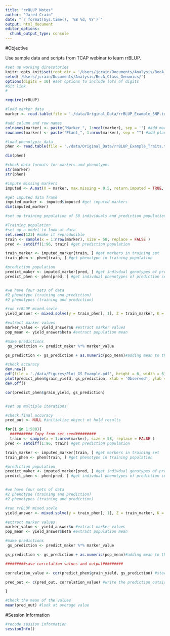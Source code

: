 ```yaml
---
title: "rrBLUP Notes"
author: "Jared Crain"
date: "`r format(Sys.time(), '%B %d, %Y')`"
output: html_document
editor_options: 
  chunk_output_type: console
---
```


#Objective

Use sample data and scripts from TCAP webinar to learn rrBLUP.

```r
#set up working direcotories
knitr::opts_knit$set(root.dir = '/Users/jcrain/Documents/Analysis/BecA_Class_Genomics/')
setwd('/Users/jcrain/Documents/Analysis/BecA_Class_Genomics/')
options(digits = 10) #set options to include lots of digits
#Git link
#

require(rrBLUP)
```

```r
#load marker data
marker <- read.table(file = './data/Original_Data/rrBLUP_Example_SNP.txt', header = FALSE) #load marker data

#add column and row names
colnames(marker) <- paste("Marker_", 1:ncol(marker), sep = '') #add marker column name
rownames(marker) <- paste("Plant_", 1:nrow(marker), sep = "") #add plant name

#load phenotypic data
phen <- read.table(file = './data/Original_Data/rrBLUP_Example_Traits.txt', header = TRUE) #load phenotypic data

dim(phen)
```

```r
#check data formats for markers and phenotypes
str(marker)
str(phen)

#impute missing markers
imputed <- A.mat(X = marker, max.missing = 0.5, return.imputed = TRUE, impute.method = 'mean') #imputes with the mean value and discards markers with more than 50% missing data

#get imputed data frame
imputed_marker <- imputed$imputed #get imputed markers
dim(imputed_marker)

```

```r
#set up training population of 58 individuals and prediction population

#Training population
#set up a model to look at data
set.seed(123) #make it reproducible
train <- sample(x = 1:nrow(marker), size = 58, replace = FALSE )
pred <- setdiff(1:96, train) #get prediction population

train_marker <- imputed_marker[train, ] #get markers in training set
train_phen <- phen[train, ] #get phenotype in training population

#prediction population
predict_maker <- imputed_marker[pred, ] #get indivdual genotypes of prediction data set
predict_phen <- phen[pred, ] #get indivdual phenotypes of prediction set


#we have four sets of data
#2 phenotype (training and prediction)
#2 phenotypes (training and prediction)

#run rrBLUP mixed.sovle
yield_answer <- mixed.solve(y = train_phen[, 1], Z = train_marker, K = NULL, SE = FALSE, return.Hinv = FALSE) #mixed mode.

#extract marker values
marker_value <- yield_answer$u #extract marker values
pop_mean <- yield_answer$beta #extract population mean

#make predictions
 gs_prediction <- predict_maker %*% marker_value

gs_prediction <- gs_prediction + as.numeric(pop_mean)#adding mean to the population

#check accuracy
dev.new()
pdf(file = './data/Figures/Plot_GS_Example.pdf', height = 6, width = 6)
plot(predict_phen$grain_yield, gs_prediction, xlab = 'Observed', ylab = 'GS Prediction')
dev.off()

cor(predict_phen$grain_yield, gs_prediction)


#set up multiple iterations

#check final accuracy
pred_out <- NULL #initialize object ot hold results

for(i in 1:500){
  ########## Copy from set.seed#########
  train <- sample(x = 1:nrow(marker), size = 58, replace = FALSE )
pred <- setdiff(1:96, train) #get prediction population

train_marker <- imputed_marker[train, ] #get markers in training set
train_phen <- phen[train, ] #get phenotype in training population

#prediction population
predict_maker <- imputed_marker[pred, ] #get indivdual genotypes of prediction data set
predict_phen <- phen[pred, ] #get indivdual phenotypes of prediction set


#we have four sets of data
#2 phenotype (training and prediction)
#2 phenotypes (training and prediction)

#run rrBLUP mixed.sovle
yield_answer <- mixed.solve(y = train_phen[, 1], Z = train_marker, K = NULL, SE = FALSE, return.Hinv = FALSE) #mixed mode.

#extract marker values
marker_value <- yield_answer$u #extract marker values
pop_mean <- yield_answer$beta #extract population mean

#make predictions
 gs_prediction <- predict_maker %*% marker_value

gs_prediction <- gs_prediction + as.numeric(pop_mean)#adding mean to the population

#########save correlation values and output#########

correlation_value <- cor(predict_phen$grain_yield, gs_prediction) #store correlation value in a variable

pred_out <- c(pred_out, correlation_value) #write the prediction outside of the loop

}

#Check the mean of the values
mean(pred_out) #look at average value


```


#Session Information

```r
#recode session information
sessionInfo()
```